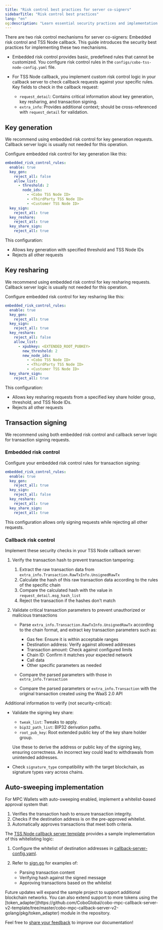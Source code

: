 ```yaml
---
title: "Risk control best practices for server co-signers"
sidebarTitle: "Risk control best practices"
lang: "en"
og:description: "Learn essential security practices and implementation guidelines for configuring risk control mechanisms in your server co-signer."
---
```


There are two risk control mechanisms for server co-signers: Embedded risk control and TSS Node callback. This guide introduces the security best practices for implementing these two mechanisms.

- Embedded risk control provides basic, predefined rules that cannot be customized. You configure risk control rules in the `configs/cobo-tss-node-config.yaml` file.

- For TSS Node callback, you implement custom risk control logic in your callback server to check callback requests against your specific rules. Key fields to check in the callback request:
     - `request_detail`: Contains critical information about key generation, key resharing, and transaction signing.
     - `extra_info`: Provides additional context; should be cross-referenced with `request_detail` for validation.

## Key generation

We recommend using embedded risk control for key generation requests. Callback server logic is usually not needed for this operation.

Configure embedded risk control for key generation like this:

```yaml
embedded_risk_control_rules:
  enable: true
  key_gen:
    reject_all: false
    allow_list:
      - threshold: 2
        node_ids:
          - <Cobo TSS Node ID>
          - <ThirdParty TSS Node ID>
          - <Customer TSS Node ID>
  key_sign:
    reject_all: true
  key_reshare:
    reject_all: true
  key_share_sign:
    reject_all: true
```

This configuration:
- Allows key generation with specified threshold and TSS Node IDs
- Rejects all other requests

## Key resharing

We recommend using embedded risk control for key resharing requests. Callback server logic is usually not needed for this operation.

Configure embedded risk control for key resharing like this:

```yaml
embedded_risk_control_rules:
  enable: true
  key_gen:
    reject_all: true
  key_sign:
    reject_all: true
  key_reshare:
    reject_all: false
    allow_list:
      - xpubkey: <EXTENDED_ROOT_PUBKEY>
        new_threshold: 2
        new_node_ids:
          - <Cobo TSS Node ID>
          - <ThirdParty TSS Node ID>
          - <Customer TSS Node ID>
  key_share_sign:
    reject_all: true
```

This configuration:
- Allows key resharing requests from a specified key share holder group, threshold, and TSS Node IDs.
- Rejects all other requests


## Transaction signing

We recommend using both embedded risk control and callback server logic for transaction signing requests.

### Embedded risk control

Configure your embedded risk control rules for transaction signing:

```yaml
embedded_risk_control_rules:
  enable: true
  key_gen:
    reject_all: true
  key_sign:
    reject_all: false
  key_reshare:
    reject_all: true
  key_share_sign:
    reject_all: true
```

This configuration allows only signing requests while rejecting all other requests.

### Callback risk control

Implement these security checks in your TSS Node callback server:

1. Verify the transaction hash to prevent transaction tampering:
   1. Extract the raw transaction data from `extra_info.Transaction.RawTxInfo.UnsignedRawTx`
   2. Calculate the hash of this raw transaction data according to the rules of the specific chain
   3. Compare the calculated hash with the value in `request_detail.msg_hash_list`
   4. Reject the transaction if the hashes don't match

2. Validate critical transaction parameters to prevent unauthorized or malicious transactions

    - Parse `extra_info.Transaction.RawTxInfo.UnsignedRawTx` according to the chain format, and extract key transaction parameters such as:
      - Gas fee: Ensure it is within acceptable ranges
      - Destination address: Verify against allowed addresses
      - Transaction amount: Check against configured limits
      - Chain ID: Confirm it matches your expected network
      - Call data
      - Other specific parameters as needed

    - Compare the parsed parameters with those in `extra_info.Transaction`
    - Compare the parsed parameters or `extra_info.Transaction` with the original transaction created using the WaaS 2.0 API

Additional information to verify (not security-critical):

- Validate the signing key share:
   - `tweak_list`: Tweaks to apply.
   - `bip32_path_list`: BIP32 derivation paths.
   - `root_pub_key`: Root extended public key of the key share holder group.

   Use these to derive the address or public key of the signing key, ensuring correctness. An incorrect key could lead to withdrawals from unintended addresses.

- Check `signature_type` compatibility with the target blockchain, as signature types vary across chains.



## Auto-sweeping implementation

For MPC Wallets with auto-sweeping enabled, implement a whitelist-based approval system that:

1. Verifies the transaction hash to ensure transaction integrity.
2. Checks if the destination address is on the pre-approved whitelist.
3. Automatically approves transactions that meet both criteria.

The [TSS Node callback server template](https://github.com/CoboGlobal/cobo-mpc-callback-server-v2-template) provides a sample implementation of this whitelisting logic:

1. Configure the whitelist of destination addresses in [callback-server-config.yaml](https://github.com/CoboGlobal/cobo-mpc-callback-server-v2-template/blob/master/cobo-mpc-callback-server-v2-golang/configs/callback-server-config.yaml).

2. Refer to [sign.go](https://github.com/CoboGlobal/cobo-mpc-callback-server-v2-template/blob/master/cobo-mpc-callback-server-v2-golang/internal/verifier/sign.go) for examples of:
   - Parsing transaction content
   - Verifying hash against the signed message
   - Approving transactions based on the whitelist

<Note>
Future updates will expand the sample project to support additional blockchain networks. You can also extend support to more tokens using the [token_adapter](https://github.com/CoboGlobal/cobo-mpc-callback-server-v2-template/tree/master/cobo-mpc-callback-server-v2-golang/pkg/token_adapter) module in the repository.
</Note>


<Tip>Feel free to [share your feedback](https://forms.zohopublic.com/cobo/form/DocumentFeedbackForm/formperma/QvLOhxJv1_JMsJ-1dleZ8Itb_7rzN-LtgvsDdxosoVI) to improve our documentation!</Tip>
